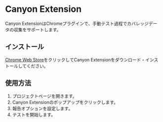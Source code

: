 # Canyon Extension

Canyon ExtensionはChromeプラグインで、手動テスト過程でカバレッジデータの収集をサポートします。

## インストール

[Chrome Web Store](https://chromewebstore.google.com/detail/canyon-extension/omnpafdjidgpdmlimbangcjjaaodbeof)をクリックしてCanyon Extensionをダウンロード・インストールしてください。

## 使用方法

1. プロジェクトページを開きます。
2. Canyon Extensionのポップアップをクリックします。
3. 報告オプションを設定します。
4. テストを開始します。